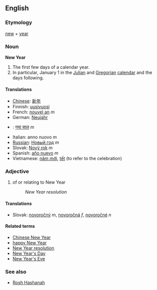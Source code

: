 ==English==
=== Etymology ===
[[new]] + [[year]]

=== Noun ===
'''New Year'''
# The first few days of a calendar year.
# In particular, January 1 in the [[Julian calendar|Julian]] and [[Gregorian calendar|Gregorian]] [[calendars|calendar]] and the days following.

==== Translations ====

*[[Chinese]]: [[新年]]
*Finnish: [[uusivuosi]]
*French: [[nouvel an]] ''m''
*German: [[Neujahr]] 
*{{hi}}: [[नया साल]] ''m''
*Italian: anno nuovo ''m''
*[[Russian]]: [[Новый год]] ''m''
*Slovak: [[Nový rok]] ''m''
*Spanish: [[año nuevo]] ''m''
*Vietnamese: [[năm mới]], [[tết]] (to refer to the celebration)

=== Adjective ===
# of or relating to New Year
#: ''New Year resolution''

==== Translations ====
*Slovak: [[novoročný]] ''m'', [[novoročná]] ''f'', [[novoročné]] ''n''

====Related terms====
*[[Chinese New Year]]
*[[happy New Year]]
*[[New Year resolution]]
*[[New Year's Day]]
*[[New Year's Eve]]

===See also===
*[[Rosh Hashanah]]